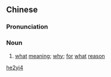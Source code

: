 ==Chinese==
{{zh-forms}}

===Pronunciation===
{{zh-pron
|m=héyì
|cat=n
}}

===Noun===
{{zh-noun}}

# {{lb|zh|literary}} [[what]] [[meaning]]; [[why]]; [[for]] [[what]] [[reason]]

[[Category:Mandarin literary terms|he2yi4]]